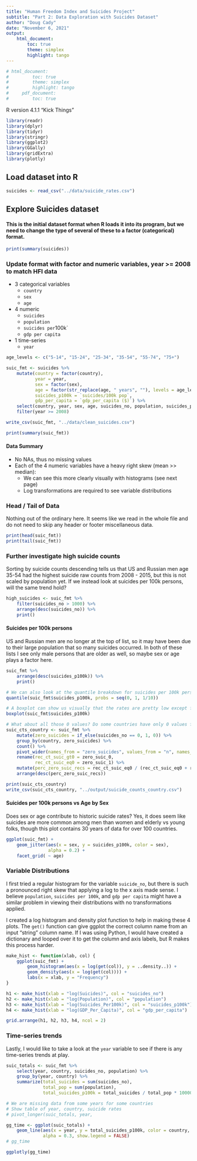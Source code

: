 ```yaml
---
title: "Human Freedom Index and Suicides Project"
subtitle: "Part 2: Data Exploration with Suicides Dataset"
author: "Doug Cady"
date: "November 6, 2021"
output:
    html_document:
        toc: true
        theme: simplex
        highlight: tango
---
```


```r
# html_document:
#         toc: true
#         theme: simplex
#         highlight: tango
#     pdf_document:
#         toc: true
```

R version 4.1.1 "Kick Things"

```r
library(readr)
library(dplyr)
library(tidyr)
library(stringr)
library(ggplot2)
library(GGally)
library(gridExtra)
library(plotly)
```


## Load dataset into R

```r
suicides <- read_csv("../data/suicide_rates.csv")
```


## Explore Suicides dataset
#### This is the initial dataset format when R loads it into its program, but we need to change the type of several of these to a factor (categorical) format.

```r
print(summary(suicides))
```

### Update format with factor and numeric variables, year >= 2008 to match HFI data
* 3 categorical variables
    + `country`
    + `sex`
    + `age`
* 4 numeric
    + `suicides`
    + `population`
    + `suicides per `100k`
    + `gdp per capita`
* 1 time-series
    + `year`

```r
age_levels <- c("5-14", "15-24", "25-34", "35-54", "55-74", "75+")

suic_fmt <- suicides %>%
    mutate(country = factor(country),
           year = year,
           sex = factor(sex),
           age = factor(str_replace(age, " years", ""), levels = age_levels),
           suicides_p100k = `suicides/100k pop`,
           gdp_per_capita = `gdp_per_capita ($)`) %>%
    select(country, year, sex, age, suicides_no, population, suicides_p100k, gdp_per_capita) %>%
    filter(year >= 2008)

write_csv(suic_fmt, "../data/clean_suicides.csv")

print(summary(suic_fmt))
```
#### Data Summary
- No NAs, thus no missing values
- Each of the 4 numeric variables have a heavy right skew (mean >> median):
    + We can see this more clearly visually with histograms (see next page)
    + Log transformations are required to see variable distributions


### Head / Tail of Data
Nothing out of the ordinary here. It seems like we read in the whole file and do not need to skip
any header or footer miscellaneous data.
```r
print(head(suic_fmt))
print(tail(suic_fmt))
```


### Further investigate high suicide counts
Sorting by suicide counts descending tells us that US and Russian men age 35-54 had the highest
suicide raw counts from 2008 - 2015, but this is not scaled by population yet.
If we instead look at suicides per 100k persons, will the same trend hold?
```r
high_suicides <- suic_fmt %>%
    filter(suicides_no > 1000) %>%
    arrange(desc(suicides_no)) %>%
    print()
```

#### Suicides per 100k persons
US and Russian men are no longer at the top of list, so it may have been due to their large population
that so many suicides occurred.  In both of these lists I see only male persons that are older
as well, so maybe sex or age plays a factor here.
```r
suic_fmt %>%
    arrange(desc(suicides_p100k)) %>%
    print()

# We can also look at the quantile breakdown for suicides per 100k persons:
quantile(suic_fmt$suicides_p100k, probs = seq(0, 1, 1/10))

# A boxplot can show us visually that the rates are pretty low except for some high outliers
boxplot(suic_fmt$suicides_p100k)

# What about all those 0 values? Do some countries have only 0 values for every record?
suic_cts_country <- suic_fmt %>%
    mutate(zero_suicides = if_else(suicides_no == 0, 1, 0)) %>%
    group_by(country, zero_suicides) %>%
    count() %>%
    pivot_wider(names_from = "zero_suicides", values_from = "n", names_prefix = "zero_suic_") %>%
    rename(rec_ct_suic_gt0 = zero_suic_0,
           rec_ct_suic_eq0 = zero_suic_1) %>%
    mutate(perc_zero_suic_recs = rec_ct_suic_eq0 / (rec_ct_suic_eq0 + rec_ct_suic_gt0)) %>%
    arrange(desc(perc_zero_suic_recs))

print(suic_cts_country)
write_csv(suic_cts_country, "../output/suicide_counts_country.csv")
```

#### Suicides per 100k persons vs Age by Sex
Does sex or age contribute to historic suicide rates?
Yes, it does seem like suicides are more common among men than women and elderly vs young folks,
though this plot contains 30 years of data for over 100 countries.
```r
ggplot(suic_fmt) +
    geom_jitter(aes(x = sex, y = suicides_p100k, color = sex),
                alpha = 0.2) +
    facet_grid( ~ age)
```


### Variable Distributions
I first tried a regular histogram for the variable `suicide_no`, but there is such a pronounced
right skew that applying a log to the x axis made sense.  I believe `population`,
`suicides per 100k`, and `gdp per capita` might have a similar problem in viewing their
distributions with no transformations applied.

I created a log histogram and density plot function to help in making these 4 plots. The `get()`
function can give ggplot the correct column name from an input "string" column name. If I was
using Python, I would have created a dictionary and looped over it to get the column and axis
labels, but R makes this process harder.

```r
make_hist <- function(xlab, col) {
    ggplot(suic_fmt) +
        geom_histogram(aes(x = log(get(col)), y = ..density..)) +
        geom_density(aes(x = log(get(col)))) +
        labs(x = xlab, y = "Frequency")
}

h1 <- make_hist(xlab = "log(Suicides)", col = "suicides_no")
h2 <- make_hist(xlab = "log(Population)", col = "population")
h3 <- make_hist(xlab = "log(Suicides_Per100k)", col = "suicides_p100k")
h4 <- make_hist(xlab = "log(GDP_Per_Capita)", col = "gdp_per_capita")

grid.arrange(h1, h2, h3, h4, ncol = 2)
```


### Time-series trends
Lastly, I would like to take a look at the `year` variable to see if there is any time-series
trends at play.

```r
suic_totals <- suic_fmt %>%
    select(year, country, suicides_no, population) %>%
    group_by(year, country) %>%
    summarize(total_suicides = sum(suicides_no),
              total_pop = sum(population),
              total_suicides_p100k = total_suicides / total_pop * 100000)

# We are missing data from some years for some countries
# Show table of year, country, suicide rates
# pivot_longer(suic_totals, year,

gg_time <- ggplot(suic_totals) +
    geom_line(aes(x = year, y = total_suicides_p100k, color = country, group = country),
              alpha = 0.3, show.legend = FALSE)
# gg_time

ggplotly(gg_time)
```
